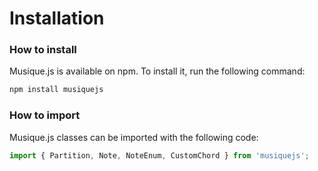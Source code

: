 # Installation

### How to install

Musique.js is available on npm. To install it, run the following command:

```bash filename="terminal" {3} copy
npm install musiquejs
```

### How to import

Musique.js classes can be imported with the following code:

```javascript filename="index.js" {3} copy
import { Partition, Note, NoteEnum, CustomChord } from 'musiquejs';
```
